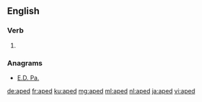 ==English==

===Verb===
{{head|en|verb form}}

# {{en-past of|ape}}

===Anagrams===
* [[E.D. Pa.#English|E.D. Pa.]]

[[de:aped]]
[[fr:aped]]
[[ku:aped]]
[[mg:aped]]
[[ml:aped]]
[[nl:aped]]
[[ja:aped]]
[[vi:aped]]